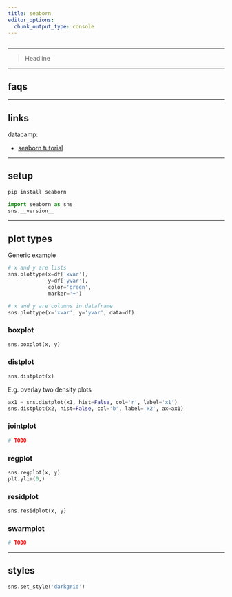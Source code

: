 ```yaml
---
title: seaborn
editor_options: 
  chunk_output_type: console
---
```


```r
```

*********************************************************************

> Headline

*********************************************************************

## faqs 

*********************************************************************

## links 

datacamp:

* [seaborn tutorial](https://www.datacamp.com/community/tutorials/seaborn-python-tutorial) 

*********************************************************************

## setup

```sh
pip install seaborn
```

```python
import seaborn as sns
sns.__version__
```

*********************************************************************

## plot types

Generic example

```python
# x and y are lists
sns.plottype(x=df['xvar'], 
             y=df['yvar'], 
             color='green',
             marker='+')

# x and y are columns in dataframe
sns.plottype(x='xvar', y='yvar', data=df)
```

### boxplot

```python
sns.boxplot(x, y)
```

### distplot

```python
sns.distplot(x)
```

E.g. overlay two density plots

```python
ax1 = sns.distplot(x1, hist=False, col='r', label='x1')
sns.distplot(x2, hist=False, col='b', label='x2', ax=ax1)
```

### jointplot

```python
# TODO
```

### regplot

```python
sns.regplot(x, y)
plt.ylim(0,)
```

### residplot

```python
sns.residplot(x, y)
```

### swarmplot

```python
# TODO
```

*********************************************************************

## styles

```python
sns.set_style('darkgrid')
```
